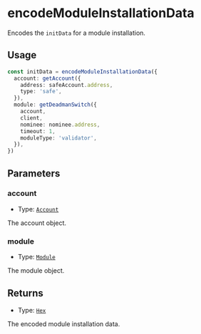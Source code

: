 # encodeModuleInstallationData

Encodes the `initData` for a module installation.

## Usage

```typescript copy
const initData = encodeModuleInstallationData({
  account: getAccount({
    address: safeAccount.address,
    type: 'safe',
  }),
  module: getDeadmanSwitch({
    account,
    client,
    nominee: nominee.address,
    timeout: 1,
    moduleType: 'validator',
  }),
})
```

## Parameters

### account

- Type: [`Account`](/module-sdk/glossary/types.mdx#account)

The account object.

### module

- Type: [`Module`](/module-sdk/glossary/types.mdx#module)

The module object.

## Returns

- Type: [`Hex`](https://viem.sh/docs/glossary/types#hex)

The encoded module installation data.
